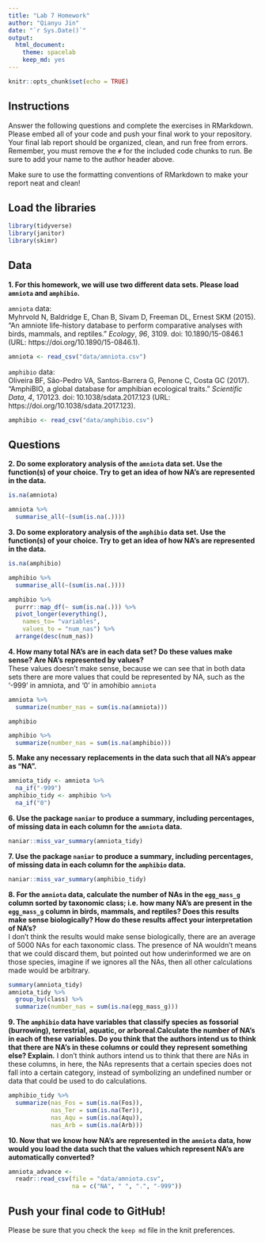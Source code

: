 ```yaml
---
title: "Lab 7 Homework"
author: "Qianyu Jin"
date: "`r Sys.Date()`"
output:
  html_document: 
    theme: spacelab
    keep_md: yes
---
```


```r
knitr::opts_chunk$set(echo = TRUE)
```

## Instructions
Answer the following questions and complete the exercises in RMarkdown. Please embed all of your code and push your final work to your repository. Your final lab report should be organized, clean, and run free from errors. Remember, you must remove the `#` for the included code chunks to run. Be sure to add your name to the author header above.  

Make sure to use the formatting conventions of RMarkdown to make your report neat and clean!  

## Load the libraries
```r
library(tidyverse)
library(janitor)
library(skimr)
``` 

## Data
**1. For this homework, we will use two different data sets. Please load `amniota` and `amphibio`.**  

`amniota` data:  
Myhrvold N, Baldridge E, Chan B, Sivam D, Freeman DL, Ernest SKM (2015). “An amniote life-history
database to perform comparative analyses with birds, mammals, and reptiles.” _Ecology_, *96*, 3109.
doi: 10.1890/15-0846.1 (URL: https://doi.org/10.1890/15-0846.1).
```r
amniota <- read_csv("data/amniota.csv")
```

`amphibio` data:  
Oliveira BF, São-Pedro VA, Santos-Barrera G, Penone C, Costa GC (2017). “AmphiBIO, a global database
for amphibian ecological traits.” _Scientific Data_, *4*, 170123. doi: 10.1038/sdata.2017.123 (URL:
https://doi.org/10.1038/sdata.2017.123).
```r
amphibio <- read_csv("data/amphibio.csv")
```

## Questions  
**2. Do some exploratory analysis of the `amniota` data set. Use the function(s) of your choice. Try to get an idea of how NA's are represented in the data.**  
```r
is.na(amniota)
```
```r
amniota %>% 
  summarise_all(~(sum(is.na(.))))
```

**3. Do some exploratory analysis of the `amphibio` data set. Use the function(s) of your choice. Try to get an idea of how NA's are represented in the data.**  
```r
is.na(amphibio)
```
```r
amphibio %>% 
  summarise_all(~(sum(is.na(.))))
```


```r
amphibio %>% 
  purrr::map_df(~ sum(is.na(.))) %>% 
  pivot_longer(everything(),
    names_to= "variables",
    values_to = "num_nas") %>% 
  arrange(desc(num_nas))
```

**4. How many total NA's are in each data set? Do these values make sense? Are NA's represented by values?**   
These values doesn't make sense, because we can see that in both data sets there are more values that could be represented by NA, such as the '-999' in amniota, and '0' in amohibio
`amniota`  
```r
amniota %>% 
  summarize(number_nas = sum(is.na(amniota)))
```

`amphibio`  
```r
amphibio %>% 
  summarize(number_nas = sum(is.na(amphibio)))
```

**5. Make any necessary replacements in the data such that all NA's appear as "NA".**   
```r
amniota_tidy <- amniota %>% 
  na_if("-999")
amphibio_tidy <- amphibio %>% 
  na_if("0")
```

**6. Use the package `naniar` to produce a summary, including percentages, of missing data in each column for the `amniota` data.**  
```r
naniar::miss_var_summary(amniota_tidy)
```

**7. Use the package `naniar` to produce a summary, including percentages, of missing data in each column for the `amphibio` data.**
```r
naniar::miss_var_summary(amphibio_tidy)
```

**8. For the `amniota` data, calculate the number of NAs in the `egg_mass_g` column sorted by taxonomic class; i.e. how many NA's are present in the `egg_mass_g` column in birds, mammals, and reptiles? Does this results make sense biologically? How do these results affect your interpretation of NA's?**  
I don't think the results would make sense biologically, there are an average of 5000 NAs for each taxonomic class. The presence of NA wouldn't means that we could discard them, but pointed out how underinformed we are on those species, imagine if we ignores all the NAs, then all other calculations made would be arbitrary.
```r
summary(amniota_tidy)
amniota_tidy %>% 
  group_by(class) %>%
  summarize(number_nas = sum(is.na(egg_mass_g)))
```

**9. The `amphibio` data have variables that classify species as fossorial (burrowing), terrestrial, aquatic, or arboreal.Calculate the number of NA's in each of these variables. Do you think that the authors intend us to think that there are NA's in these columns or could they represent something else? Explain.**
I don't think authors intend us to think that there are NAs in these columns, in here, the NAs represents that a certain species does not fall into a certain category, instead of symbolizing an undefined number or data that could be used to do calculations. 
```r
amphibio_tidy %>% 
  summarize(nas_Fos = sum(is.na(Fos)),
            nas_Ter = sum(is.na(Ter)),
            nas_Aqu = sum(is.na(Aqu)),
            nas_Arb = sum(is.na(Arb)))
```

**10. Now that we know how NA's are represented in the `amniota` data, how would you load the data such that the values which represent NA's are automatically converted?**
```r
amniota_advance <- 
  readr::read_csv(file = "data/amniota.csv", 
                  na = c("NA", " ", ".", "-999")) 
```

## Push your final code to GitHub!
Please be sure that you check the `keep md` file in the knit preferences.  